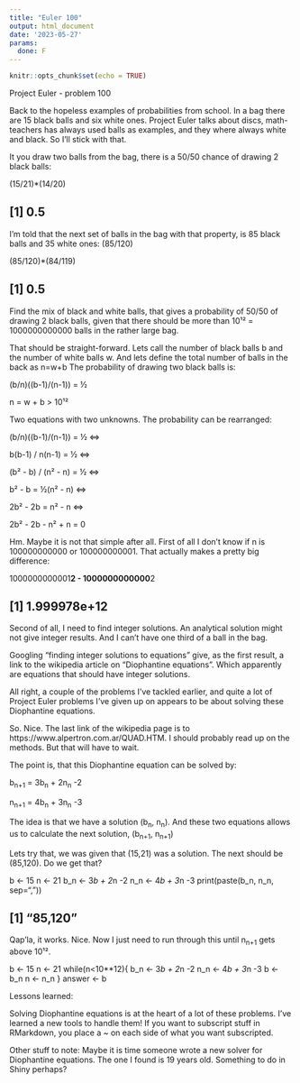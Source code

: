 ```yaml
---
title: "Euler 100"
output: html_document
date: '2023-05-27'
params:
  done: F
---
```


```r
knitr::opts_chunk$set(echo = TRUE)
```
Project Euler - problem 100

Back to the hopeless examples of probabilities from school.
In a bag there are 15 black balls and six white ones. Project Euler talks about discs, math-teachers has always used balls as examples, and they where always white and black. So I'll stick with that.

It you draw two balls from the bag, there is a 50/50 chance of drawing 2 black balls:

(15/21)*(14/20)

## [1] 0.5


I'm told that the next set of balls in the bag with that property, is 85 black balls and 35 white ones:
(85/120)

(85/120)*(84/119)

## [1] 0.5


Find the mix of black and white balls, that gives a probability of 50/50 of drawing 2 black balls, given that there should be more than 10¹² = 1000000000000 balls in the rather large bag.

That should be straight-forward.
Lets call the number of black balls b and the number of white balls w. And lets define the total number of balls in the back as n=w+b
The probability of drawing two black balls is:

(b/n)((b-1)/(n-1)) = ½

n = w + b > 10¹²

Two equations with two unknowns.
The probability can be rearranged:

(b/n)((b-1)/(n-1)) = ½ <=>

b(b-1) / n(n-1) = ½ <=>

(b² - b) / (n² - n) = ½ <=>

b² - b = ½(n² - n) <=>

2b² - 2b = n² - n <=>

2b² - 2b - n² + n = 0

Hm. Maybe it is not that simple after all. First of all I don't know if n is 100000000000 or 100000000001. That actually makes a pretty big difference:

1000000000001**2 - 1000000000000**2

## [1] 1.999978e+12


Second of all, I need to find integer solutions. An analytical solution might not give integer results. And I can't have one third of a ball in the bag.

Googling “finding integer solutions to equations” give, as the first result, a link to the wikipedia article on “Diophantine equations”.
Which apparently are equations that should have integer solutions.

All right, a couple of the problems I've tackled earlier, and quite a lot of Project Euler problems I've given up on appears to be about solving these Diophantine equations.

So. Nice. The last link of the wikipedia page is to https://www.alpertron.com.ar/QUAD.HTM.
I should probably read up on the methods. But that will have to wait.

The point is, that this Diophantine equation can be solved by:

b~n+1~ = 3b~n~ + 2n~n~ -2

n~n+1~ = 4b~n~ + 3n~n~ -3

The idea is that we have a solution (b~n~, n~n~). And these two equations allows us to calculate the next solution, (b~n+1~, n~n+1~)

Lets try that, we was given that (15,21) was a solution. The next should be (85,120). Do we get that?

b <- 15
n <- 21
b_n <- 3*b + 2*n -2
n_n <- 4*b + 3*n -3
print(paste(b_n, n_n, sep=","))

## [1] "85,120"


Qap'la, it works. Nice. Now I just need to run through this until n~n+1~ gets above 10¹².

b <- 15
n <- 21
while(n<10**12){
  b_n <- 3*b + 2*n -2
  n_n <- 4*b + 3*n -3
  b <- b_n
  n <- n_n
}
answer <- b


Lessons learned:

Solving Diophantine equations is at the heart of a lot of these problems. I've learned a new tools to handle them!
If you want to subscript stuff in RMarkdown, you place a ~ on each side of what you want subscripted.

Other stuff to note: Maybe it is time someone wrote a new solver for Diophantine equations. The one I found is 19 years old. Something to do in Shiny perhaps?
